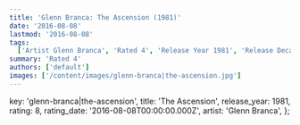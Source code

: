 ```yaml
---
title: 'Glenn Branca: The Ascension (1981)'
date: '2016-08-08'
lastmod: '2016-08-08'
tags:
  ['Artist Glenn Branca', 'Rated 4', 'Release Year 1981', 'Release Decade 1980']
summary: 'Rated 4'
authors: ['default']
images: ['/content/images/glenn-branca|the-ascension.jpg']
---
```


  key: 'glenn-branca|the-ascension',
  title: 'The Ascension',
  release_year: 1981,
  rating: 8,
  rating_date: '2016-08-08T00:00:00.000Z',
  artist: 'Glenn Branca',
};

<MusicRating data={data} />
